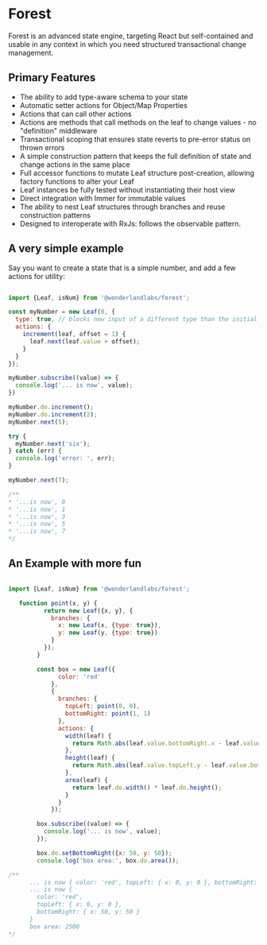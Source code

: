 
# Forest

Forest is an advanced state engine, targeting React but self-contained and usable in any context
in which you need structured transactional change management.

## Primary Features

* The ability to add type-aware schema to your state
* Automatic setter actions for Object/Map Properties
* Actions that can call other actions
* Actions are methods that call methods on the leaf to change values - no "definition" middleware
* Transactional scoping that ensures state reverts to pre-error status on thrown errors
* A simple construction pattern that keeps the full definition of state and change actions in the same place
* Full accessor functions to mutate Leaf structure post-creation, allowing factory functions to alter your Leaf
* Leaf instances be fully tested without instantiating their host view
* Direct integration with Immer for immutable values
* The ability to nest Leaf structures through branches and reuse construction patterns
* Designed to interoperate with RxJs: follows the observable pattern.

## A very simple example

Say you want to create a state that is a simple number, and add a few actions for utility:

```javascript

import {Leaf, isNum} from '@wonderlandlabs/forest';

const myNumber = new Leaf(0, {
  type: true, // blocks new input of a different type than the initial value
  actions: {
    increment(leaf, offset = 1) {
      leaf.next(leaf.value + offset);
    }
  }
});

myNumber.subscribe((value) => {
  console.log('... is now', value);
})

myNumber.do.increment();
myNumber.do.increment(2);
myNumber.next(5);

try {
  myNumber.next('six');
} catch (err) {
  console.log('error: ', err);
}

myNumber.next(7);

/**
* '...is now', 0
* '...is now', 1
* '...is now', 3
* '...is now', 5
* '...is now', 7
*/

```

## An Example with more fun

```javascript

import {Leaf, isNum} from '@wonderlandlabs/forest';

   function point(x, y) {
          return new Leaf({x, y}, {
            branches: {
              x: new Leaf(x, {type: true}),
              y: new Leaf(y, {type: true})
            }
          });
        }

        const box = new Leaf({
              color: 'red'
            },
            {
              branches: {
                topLeft: point(0, 0),
                bottomRight: point(1, 1)
              },
              actions: {
                width(leaf) {
                  return Math.abs(leaf.value.bottomRight.x - leaf.value.topLeft.x);
                },
                height(leaf) {
                  return Math.abs(leaf.value.topLeft.y - leaf.value.bottomRight.y);
                },
                area(leaf) {
                  return leaf.do.width() * leaf.do.height();
                }
              }
            });

        box.subscribe((value) => {
          console.log('... is now', value);
        });

        box.do.setBottomRight({x: 50, y: 50});
        console.log('box area:', box.do.area());

/**
      ... is now { color: 'red', topLeft: { x: 0, y: 0 }, bottomRight: { x: 1, y: 1 } }
      ... is now {
        color: 'red',
        topLeft: { x: 0, y: 0 },
        bottomRight: { x: 50, y: 50 }
      }
      box area: 2500
*/

```

